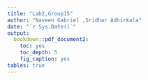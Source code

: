 ```yaml
---
title: "Lab2,Group15"
author: "Naveen Gabriel ,Sridhar Adhirkala"
date: "`r Sys.Date()`"
output: 
  bookdown::pdf_document2:
    toc: yes
    toc_depth: 5
    fig_caption: yes  
tables: true
---
```


